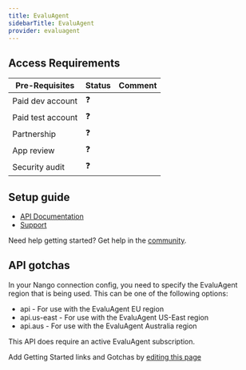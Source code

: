 ```yaml
---
title: EvaluAgent
sidebarTitle: EvaluAgent
provider: evaluagent
---
```



<Overview />
<PreBuiltTooling provider={providers[pageMetadata.provider]} />
<PreBuiltUseCases />

## Access Requirements
| Pre-Requisites | Status | Comment|
| - | - | - |
| Paid dev account | ❓ |  |
| Paid test account | ❓ |  |
| Partnership | ❓ | |
| App review | ❓ |  |
| Security audit | ❓ | |



## Setup guide

-   [API Documentation](https://docs.evaluagent.com/)
-   [Support](https://support.evaluagent.com/hc/)

<Tip>Need help getting started? Get help in the [community](https://nango.dev/slack).</Tip>

## API gotchas

In your Nango connection config, you need to specify the EvaluAgent region that is being used. This can be one of the following options:

- api - For use with the EvaluAgent EU region
- api.us-east - For use with the EvaluAgent US-East region
- api.aus - For use with the EvaluAgent Australia region

This API does require an active EvaluAgent subscription.

<Note>Add Getting Started links and Gotchas by [editing this page](https://github.com/nangohq/nango/tree/master/docs-v2/integrations/all/evaluagent.mdx)</Note>
